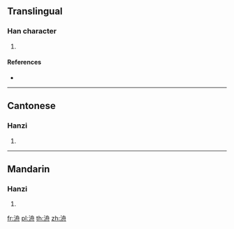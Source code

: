 {{character info/new}}
==Translingual==

===Han character===
{{Han char|rn=85|rad=水|as=06|sn=9|four=37140|canj=EHBY}}

# {{defn|Han|sort=水06}}

====References====
* {{Han ref|kx=0619.140|dkj=17349|dj=1014.090|hdz=31612.020|uh=6D00|ud=27904|bh=CF7C|bd=53116}}

----

==Cantonese==

===Hanzi===
{{yue-hanzi|jyut=[[pun4]], [[zau1]]|y=pun4, jau1}}

# {{defn|lang=yue|sort=水06}}

----

==Mandarin==

===Hanzi===
{{cmn-hanzi|pin=[[zhōu]] ([[zhou1]])|wg=chou<sup>1</sup>}}

# {{defn|lang=cmn|sort=水06}}

[[fr:洀]]
[[pl:洀]]
[[th:洀]]
[[zh:洀]]